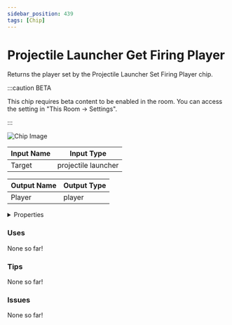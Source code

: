 ```yaml
---
sidebar_position: 439
tags: [Chip]
---
```


# Projectile Launcher Get Firing Player

Returns the player set by the Projectile Launcher Set Firing Player chip.

:::caution BETA

This chip requires beta content to be enabled in the room. You can access the setting in "This Room -> Settings".

:::

![Chip Image](/svg/9bc9def7-d7c3-4248-ba1c-35116f013768.svg)

| Input Name | Input Type |
|-----------|-----------|
| Target | projectile launcher |

| Output Name | Output Type |
|-----------|-----------|
| Player | player |


<details>
  <summary>Properties</summary>
  <div>
    <div>
    <table>
      <thead>
        <tr>
          <th>Is beta required?</th>
          <th>✅</th>
        </tr>
        <tr>
          <th>Is this chip a trolling risk?</th>
          <th>❌</th>
        </tr>
        <tr>
          <th>Chip UUPD</th>
          <th>._uuid</th>
        </tr>
      </thead>
    </table>
    </div>
  </div>
</details>

### Uses

None so far!

### Tips

None so far!

### Issues

None so far!
